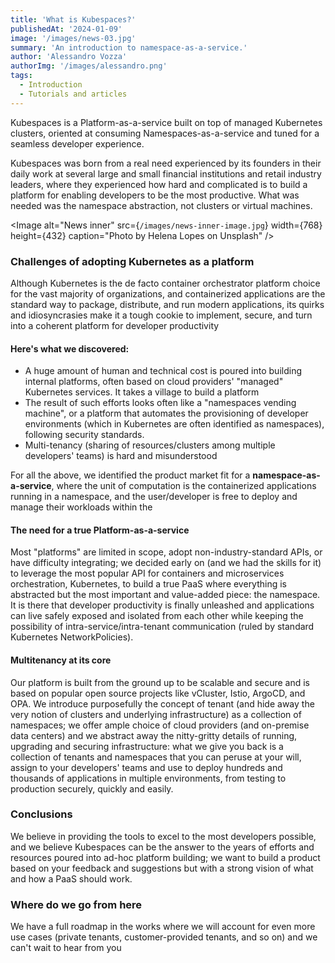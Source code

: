 ```yaml
---
title: 'What is Kubespaces?'
publishedAt: '2024-01-09'
image: '/images/news-03.jpg'
summary: 'An introduction to namespace-as-a-service.'
author: 'Alessandro Vozza'
authorImg: '/images/alessandro.png'
tags:
  - Introduction
  - Tutorials and articles
---
```


Kubespaces is a Platform-as-a-service built on top of managed Kubernetes clusters, oriented at consuming Namespaces-as-a-service and tuned for a seamless developer experience. 

Kubespaces was born from a real need experienced by its founders in their daily work at several large and small financial institutions and retail industry leaders, where they experienced how hard and complicated is to build a platform for enabling developers to be the most productive. What was needed was the namespace abstraction, not clusters or virtual machines.


<Image
  alt="News inner"
  src={`/images/news-inner-image.jpg`}
  width={768}
  height={432}
  caption="Photo by Helena Lopes on Unsplash"
/>

### Challenges of adopting Kubernetes as a platform

Although Kubernetes is the de facto container orchestrator platform choice for the vast majority of organizations, and containerized applications are the standard way to package, distribute, and run modern applications, its quirks and idiosyncrasies make it a tough cookie to implement, secure, and turn into a coherent platform for developer productivity

#### Here's what we discovered:

* A huge amount of human and technical cost is poured into building internal platforms, often based on cloud providers' "managed" Kubernetes services. It takes a village to build a platform
* The result of such efforts looks often like a "namespaces vending machine", or a platform that automates the provisioning of developer environments (which in Kubernetes are often identified as namespaces), following security standards.
* Multi-tenancy (sharing of resources/clusters among multiple developers' teams) is hard and misunderstood

For all the above, we identified the product market fit for a __namespace-as-a-service__, where the unit of computation is the containerized applications running in a namespace, and the user/developer is free to deploy and manage their workloads within the  

#### The need for a true Platform-as-a-service

Most "platforms" are limited in scope, adopt non-industry-standard APIs, or have difficulty integrating; we decided early on (and we had the skills for it) to leverage the most popular API for containers and microservices orchestration, Kubernetes, to build a true PaaS where everything is abstracted but the most important and value-added piece: the namespace. It is there that developer productivity is finally unleashed and applications can live safely exposed and isolated from each other while keeping the possibility of intra-service/intra-tenant communication (ruled by standard Kubernetes NetworkPolicies).

#### Multitenancy at its core

Our platform is built from the ground up to be scalable and secure and is based on popular open source projects like vCluster, Istio, ArgoCD, and OPA. We introduce purposefully the concept of tenant (and hide away the very notion of clusters and underlying infrastructure) as a collection of namespaces; we offer ample choice of cloud providers (and on-premise data centers) and we abstract away the nitty-gritty details of running, upgrading and securing infrastructure: what we give you back is a collection of tenants and namespaces that you can peruse at your will, assign to your developers' teams and use to deploy hundreds and thousands of applications in multiple environments, from testing to production securely, quickly and easily.

### Conclusions

We believe in providing the tools to excel to the most developers possible, and we believe Kubespaces can be the answer to the years of efforts and resources poured into ad-hoc platform building; we want to build a product based on your feedback and suggestions but with a strong vision of what and how a PaaS should work. 

### Where do we go from here

We have a full roadmap in the works where we will account for even more use cases (private tenants, customer-provided tenants, and so on) and we can't wait to hear from you